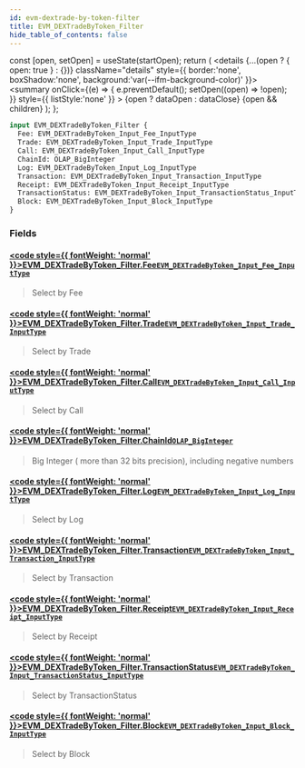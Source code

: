 ```yaml
---
id: evm-dextrade-by-token-filter
title: EVM_DEXTradeByToken_Filter
hide_table_of_contents: false
---
```







  const [open, setOpen] = useState(startOpen);
  return (
    <details {...(open ? { open: true } : {})} className="details" style={{ border:'none', boxShadow:'none', background:'var(--ifm-background-color)' }}>
      <summary
        onClick={(e) => {
          e.preventDefault();
          setOpen((open) => !open);
        }}
        style={{ listStyle:'none' }}
      >
      {open ? dataOpen : dataClose}
      </summary>
      {open && children}
    </details>
  );
};







```graphql
input EVM_DEXTradeByToken_Filter {
  Fee: EVM_DEXTradeByToken_Input_Fee_InputType
  Trade: EVM_DEXTradeByToken_Input_Trade_InputType
  Call: EVM_DEXTradeByToken_Input_Call_InputType
  ChainId: OLAP_BigInteger
  Log: EVM_DEXTradeByToken_Input_Log_InputType
  Transaction: EVM_DEXTradeByToken_Input_Transaction_InputType
  Receipt: EVM_DEXTradeByToken_Input_Receipt_InputType
  TransactionStatus: EVM_DEXTradeByToken_Input_TransactionStatus_InputType
  Block: EVM_DEXTradeByToken_Input_Block_InputType
}
```




### Fields

#### [<code style={{ fontWeight: 'normal' }}>EVM_DEXTradeByToken_Filter.<b>Fee</b></code>](#)<Bullet />[`EVM_DEXTradeByToken_Input_Fee_InputType`](/docs/graphql-reference/inputs/evm-dextrade-by-token-input-fee-input-type) <Badge class="secondary" text="input"/>
> Select by Fee
> 

#### [<code style={{ fontWeight: 'normal' }}>EVM_DEXTradeByToken_Filter.<b>Trade</b></code>](#)<Bullet />[`EVM_DEXTradeByToken_Input_Trade_InputType`](/docs/graphql-reference/inputs/evm-dextrade-by-token-input-trade-input-type) <Badge class="secondary" text="input"/>
> Select by Trade
> 

#### [<code style={{ fontWeight: 'normal' }}>EVM_DEXTradeByToken_Filter.<b>Call</b></code>](#)<Bullet />[`EVM_DEXTradeByToken_Input_Call_InputType`](/docs/graphql-reference/inputs/evm-dextrade-by-token-input-call-input-type) <Badge class="secondary" text="input"/>
> Select by Call
> 

#### [<code style={{ fontWeight: 'normal' }}>EVM_DEXTradeByToken_Filter.<b>ChainId</b></code>](#)<Bullet />[`OLAP_BigInteger`](/docs/graphql-reference/inputs/olap-big-integer) <Badge class="secondary" text="input"/>
> Big Integer ( more than 32 bits precision), including negative numbers
> 

#### [<code style={{ fontWeight: 'normal' }}>EVM_DEXTradeByToken_Filter.<b>Log</b></code>](#)<Bullet />[`EVM_DEXTradeByToken_Input_Log_InputType`](/docs/graphql-reference/inputs/evm-dextrade-by-token-input-log-input-type) <Badge class="secondary" text="input"/>
> Select by Log
> 

#### [<code style={{ fontWeight: 'normal' }}>EVM_DEXTradeByToken_Filter.<b>Transaction</b></code>](#)<Bullet />[`EVM_DEXTradeByToken_Input_Transaction_InputType`](/docs/graphql-reference/inputs/evm-dextrade-by-token-input-transaction-input-type) <Badge class="secondary" text="input"/>
> Select by Transaction
> 

#### [<code style={{ fontWeight: 'normal' }}>EVM_DEXTradeByToken_Filter.<b>Receipt</b></code>](#)<Bullet />[`EVM_DEXTradeByToken_Input_Receipt_InputType`](/docs/graphql-reference/inputs/evm-dextrade-by-token-input-receipt-input-type) <Badge class="secondary" text="input"/>
> Select by Receipt
> 

#### [<code style={{ fontWeight: 'normal' }}>EVM_DEXTradeByToken_Filter.<b>TransactionStatus</b></code>](#)<Bullet />[`EVM_DEXTradeByToken_Input_TransactionStatus_InputType`](/docs/graphql-reference/inputs/evm-dextrade-by-token-input-transaction-status-input-type) <Badge class="secondary" text="input"/>
> Select by TransactionStatus
> 

#### [<code style={{ fontWeight: 'normal' }}>EVM_DEXTradeByToken_Filter.<b>Block</b></code>](#)<Bullet />[`EVM_DEXTradeByToken_Input_Block_InputType`](/docs/graphql-reference/inputs/evm-dextrade-by-token-input-block-input-type) <Badge class="secondary" text="input"/>
> Select by Block
> 



